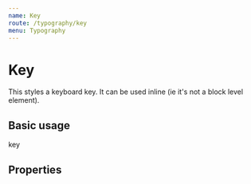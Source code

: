 ```yaml
---
name: Key
route: /typography/key
menu: Typography
---
```



# Key

This styles a keyboard key. It can be used inline (ie it's not a block level element).

## Basic usage
<Playground>
    <Key>
        key
    </Key>
</Playground>

## Properties
<PropsTable of={Key} />